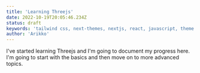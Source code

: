 ```yaml
---
title: 'Learning Threejs'
date: 2022-10-19T20:05:46.234Z
status: draft
keywords: 'tailwind css, next-themes, nextjs, react, javascript, theme toggle'
author: 'Arikko'
---
```


I've started learning Threejs and I'm going to document my progress here. I'm going to start with the basics and then move on to more advanced topics.
